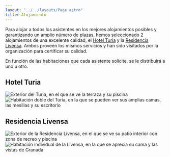 ```yaml
---
layout: "../../layouts/Page.astro"
title: Alojamiento
---
```



Para alojar a todos los asistentes en los mejores alojamientos posibles y
garantizando un amplio número de plazas, hemos seleccionado 2 alojamientos de
una excelente calidad, el [Hotel Turia](#hotel-turia) y la
[Residencia Livensa](#residencia-livensa). Ambos proveen los mismos servicios y
han sido visitados por la organización para certificar su calidad.

En función de las habitaciones que cada asistente solicite, se le distribuirá a
uno u otro.

## Hotel Turia

<div class="flex flex-row *:w-1/2 *:max-w-96 *:rounded">
  <Image
    src={turia1}
    alt="Exterior del Turia, en el que se ve la terraza y su piscina"
    class="pr-2"
  />
  <Image
    src={turia2}
    alt="Habitación doble del Turia, en la que se pueden ver sus amplias camas, las mesillas y su escritorio"
    class="pl-2"
  />
</div>

## Residencia Livensa

<div class="flex flex-row *:w-1/2 *:max-w-96 *:rounded">
  <Image
    src={livensa1}
    alt="Exterior de la Residencia Livensa, en el que se ve su patio interior con zona de recreo y piscina"
    class="pr-2"
  />
  <Image
    src={livensa2}
    alt="Habitación individual de la Livensa, en la que se aprecia su cama y las vistas de Granada"
    class="pl-2"
  />
</div>
